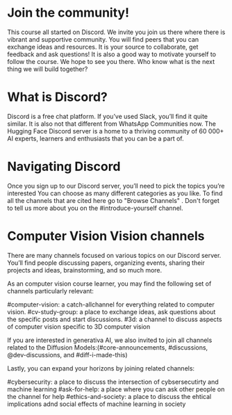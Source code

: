 # Join the community!
This course all started on Discord. We invite you join us there where there is vibrant and supportive community. You will find peers that you can exchange ideas and resources. It is your source to collaborate, get feedback and ask questions! It is also a good way to motivate yourself to follow the course. We hope to see you there. Who know what is the next thing we will build together?

# What is Discord?

Discord is a free chat platform.
If you’ve used Slack, you’ll find it quite similar. 
It is also not that different from WhatsApp Communities now.
The Hugging Face Discord server is a home to a thriving community of 60 000+ AI experts, learners and enthusiasts that you can be a part of.

# Navigating Discord
Once you sign up to our Discord server, you’ll need to pick the topics you’re interested You can choose as many different categories as you like. To find all the channels that are cited here go to "Browse Channels" . Don't forget to tell us more about you on the #introduce-yourself channel.

# Computer Vision Vision channels
There are many channels focused on various topics on our Discord server. You’ll find people discussing papers, organizing events, sharing their projects and ideas, brainstorming, and so much more.

As an computer vision course learner, you may find the following set of channels particularly relevant:

#computer-vision: a catch-allchannel for everything related to computer vision.
#cv-study-group: a place to exchange ideas, ask questions about the specific posts and start discussions.
#3d: a channel to discuss aspects of computer vision specific to 3D computer vision

If you are interested in generativa AI, we also invited to join all channels related to the Diffusion Models:(#core-announcements, #discussions, @dev-discussions, and #diff-i-made-this)

Lastly, you can expand your horizons by joining related channels: 

#cybersecurity: a place to discuss the intersection of cybsersecutirty and machine learning
#ask-for-help: a place where you can ask other people on the channel for help
#ethics-and-society: a place to discuss the ehtical implications adnd social effects of machine learning in society 

